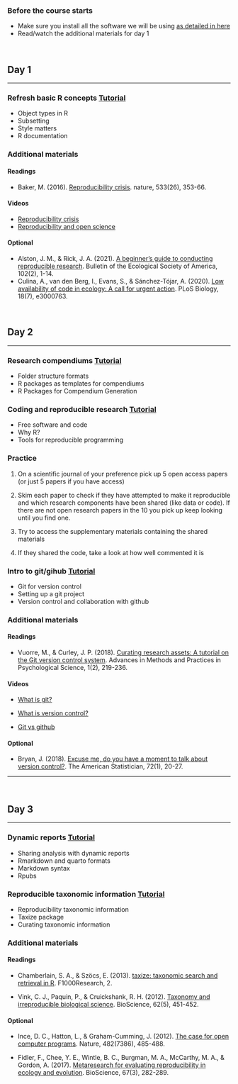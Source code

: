 ::: {.alert .alert-success}
### Before the course starts {.unnumbered .unlisted}

-   Make sure you install all the software we will be using [as detailed in here](course_prep.qmd)
-   Read/watch the additional materials for day 1
:::

 

## Day 1

------------------------------------------------------------------------

### **Refresh basic R concepts** <a href="r_basics.qmd" class="btn btn-warning btn-xs" role="button">Tutorial</a>

-   Object types in R
-   Subsetting
-   Style matters
-   R documentation

::: {.alert .alert-warning}
### Additional materials

#### Readings

-   Baker, M. (2016). [Reproducibility crisis](https://www.nature.com/articles/533452a). nature, 533(26), 353-66.

#### Videos

-   [Reproducibility crisis](https://www.youtube.com/watch?v=FpCrY7x5nEE&t=54s)
-   [Reproducibility and open science](https://www.youtube.com/watch?v=c-bemNZ-IqA&t=384s)

#### Optional

-   Alston, J. M., & Rick, J. A. (2021). [A beginner's guide to conducting reproducible research](http://jessicarick.com/s/Alston_ReproducibleResearch_BulletinESA_Rev1.pdf). Bulletin of the Ecological Society of America, 102(2), 1-14.
-   Culina, A., van den Berg, I., Evans, S., & Sánchez-Tójar, A. (2020). [Low availability of code in ecology: A call for urgent action](https://journals.plos.org/plosbiology/article?id=10.1371/journal.pbio.3000763). PLoS Biology, 18(7), e3000763.
:::

 

## Day 2

---

### **Research compendiums** <a href="research_compendiums.qmd" class="btn btn-warning btn-xs" role="button">Tutorial</a>

-   Folder structure formats
-   R packages as templates for compendiums
-   R Packages for Compendium Generation

### **Coding and reproducible research** <a href="coding_and_reproducibility.qmd" class="btn btn-warning btn-xs" role="button">Tutorial</a>

-   Free software and code
-   Why R?
-   Tools for reproducible programming


::: {.alert .alert-info}
### Practice

1. On a scientific journal of your preference pick up 5 open access papers (or just 5 papers if you have access)

2. Skim each paper to check if they have attempted to make it reproducible and which research components have been shared (like data or code). If there are not open research papers in the 10 you pick up keep looking until you find one.

3. Try to access the supplementary materials containing the shared materials

4. If they shared the code, take a look at how  well commented it is

:::

### **Intro to git/gihub** <a href="intro_to_git_and_github.qmd" class="btn btn-warning btn-xs" role="button">Tutorial</a>

-   Git for version control
-   Setting up a git project
-   Version control and collaboration with github

::: {.alert .alert-warning}
### Additional materials

#### Readings

-   Vuorre, M., & Curley, J. P. (2018). [Curating research assets: A tutorial on the Git version control system](https://journals.sagepub.com/doi/full/10.1177/2515245918754826). Advances in Methods and Practices in Psychological Science, 1(2), 219-236.

#### Videos

-   [What is git?](https://www.youtube.com/watch?v=2ReR1YJrNOM)

-   [What is version control?](https://www.youtube.com/watch?v=Yc8sCSeMhi4)

-   [Git vs github](https://www.youtube.com/watch?v=xJXgvr8bPes)

#### Optional

-   Bryan, J. (2018). [Excuse me, do you have a moment to talk about version control?](https://peerj.com/preprints/3159.pdf). The American Statistician, 72(1), 20-27.
:::

------------------------------------------------------------------------

 

## Day 3

------------------------------------------------------------------------

### **Dynamic reports** <a href="dynamic_reports.qmd" class="btn btn-warning btn-xs" role="button">Tutorial</a>

-   Sharing analysis with dynamic reports
-   Rmarkdown and quarto formats
-   Markdown syntax
-   Rpubs

### **Reproducible taxonomic information** <a href="reproducible_taxonomy.qmd" class="btn btn-warning btn-xs" role="button">Tutorial</a>

-   Reproducibility taxonomic information
-   Taxize package
-   Curating taxonomic information

::: {.alert .alert-warning}
### Additional materials

#### Readings

-   Chamberlain, S. A., & Szöcs, E. (2013). [taxize: taxonomic search and retrieval in R](https://www.ncbi.nlm.nih.gov/pmc/articles/PMC3901538/pdf/f1000research-2-2767.pdf). F1000Research, 2.

- Vink, C. J., Paquin, P., & Cruickshank, R. H. (2012). [Taxonomy and irreproducible biological science](https://d1wqtxts1xzle7.cloudfront.net/50164049/451.full-libre.pdf?1478529284=&response-content-disposition=inline%3B+filename%3DTaxonomy_and_Irreproducible_Biological_S.pdf&Expires=1713851447&Signature=D09umC5375GiyManM137brPKEAhFZBPecSdhwPXLefMUCn1tyK8C4GOJUSqt2TGrAgqSALVbi97PL-mXiELOCHSzUvkrHoZ5ZyFAxz2uFxvszwkTyK5pd8FKgCTQ3g80F8mLgexVJ7XOShDBhXuibW6pNIGMQSjLTd9mdEBKaDkDaQGn6JcxtXZ2K9HO5GzXoKQvJeE6jhDB7ZZVJ7TKCynSfnjpsL1Ewk~-DgVV0xcCaliaFLC1jA1v85VfZpOJ1cSaO5SBNgOamO4Vjyk1JiiXRmpE7C4RsW-IoyW2VDL4XdJREJqs~5p03plAVLyON7eOpJT0wcTBlC~fdoVDOg__&Key-Pair-Id=APKAJLOHF5GGSLRBV4ZA). BioScience, 62(5), 451-452.


#### Optional

- Ince, D. C., Hatton, L., & Graham-Cumming, J. (2012). [The case for open computer programs](https://climate.fas.harvard.edu/files/climate/files/nature10836.pdf). Nature, 482(7386), 485-488.

- Fidler, F., Chee, Y. E., Wintle, B. C., Burgman, M. A., McCarthy, M. A., & Gordon, A. (2017). [Metaresearch for evaluating reproducibility in ecology and evolution](https://watermark.silverchair.com/biw159.pdf?token=AQECAHi208BE49Ooan9kkhW_Ercy7Dm3ZL_9Cf3qfKAc485ysgAAA1cwggNTBgkqhkiG9w0BBwagggNEMIIDQAIBADCCAzkGCSqGSIb3DQEHATAeBglghkgBZQMEAS4wEQQMuiQ3frpNY_oz2bZlAgEQgIIDCiU5IOncXj5IaCoXcRoQOuQVHi7t8xCemD5qekr32Oc57ChLc5RoSGKcuhX2l1D2D30cbZm7IpavrmqKL6wrSU8TMD24pTS4BoyEzm54bIsXX_TQOqOIsG-yYQQgTtPr88s60TvRmkHCnMRzXqIKuzMOUIqBiOB0GLFHTujpv8mMHCDLJ-8_1UUjkcC_AiOLptsAeEY4ILrn3T-DcxPNYlHXuZ0LZubD9zVilETwoKMSCG_bDRvit_HR1WamJeyO-W63-L_WQoHitDpH9fOldW5Y-OQm8JOXeYSP-uyDMEALx0cYFE1J8gX-wUbU6kkWZAAJ2Wk6HDW9E8D2BqD15vMLUo01ahWsaDvs0ol1B70qUrmMEQ2YFXrRmkqgUK0foa9NpJoVCv42u4_pBWats2s-yQaXmA-9k5ErDp337uiikEmlNFxvsE6yt7ABgp3lgiZtnoGzBt1R-fYaJn7yTwzPWix3ppyCaH0hayydWBB93uey5qKYfxSXpVCkj_cvrSUKz0CXiZ9nFdOV2Snz2yPJC-aPxkM4dCVqzGUeSy1q1G54sj6kVvsy_RzWEy7gotJz5x9PqbvR-l9Gx2glr4BNI-sAsKK3qhZshmwVyd6hlvN6gFMlYH9IAfm__a98cgfy40cmdJ48QBDfW_xTGiH0dpQuvAVuyiq6wLRGGK-V2w_9ZWjkZwrxtz93xMOWWwouL1Ml4DkmCFXay6jG-wu7hfuDvMR4sDEeSXegzeFEhatxQfNn-Zy14-o1A_eg2rwynpFwwmpsAhMpNND4lh-PGLJu-YRR-QEOnYU3Mf61wsIPqEW9JMVsMQVGL7AlXG_dMdrVahbarecm2wHaDbbxg-2BTUy3TVq0qorGEA18dmuXf-X-IouoxRAt5TO2UzAD8ecgyTOBnS9oo-bqlNC8W8cMD30AQEuoasmvPu5j2cFLgBLmKvrolbvjS3JDltgIrmfTS-R6yZDPvnJy9J93uWTnktGp7nMriYfeYmTUEusWxnKbIzwOiLhrnXq6N5z7kA_ERZDbgtE). BioScience, 67(3), 282-289.

:::
